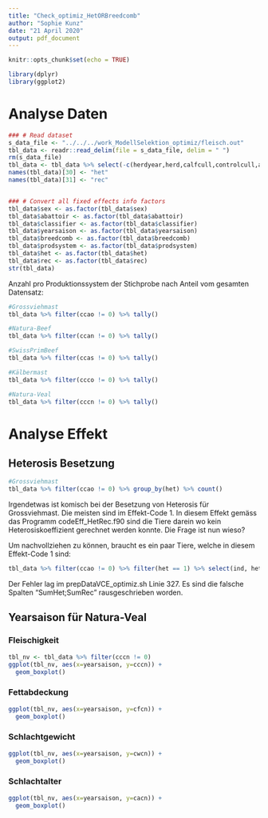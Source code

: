```yaml
---
title: "Check_optimiz_HetORBreedcomb"
author: "Sophie Kunz"
date: "21 April 2020"
output: pdf_document
---
```


```r
knitr::opts_chunk$set(echo = TRUE)
```

```r
library(dplyr)
library(ggplot2)
```

# Analyse Daten

```r
### # Read dataset
s_data_file <- "../../../work_ModellSelektion_optimiz/fleisch.out"
tbl_data <- readr::read_delim(file = s_data_file, delim = " ")
rm(s_data_file)
tbl_data <- tbl_data %>% select(-c(herdyear,herd,calfcull,controlcull,ageVK,slaughterCategory,branding,ccvn,ccvo,cwvn,cwvo,cfvn,cfvo,cavn,cavo))
names(tbl_data)[30] <- "het"
names(tbl_data)[31] <- "rec"


### # Convert all fixed effects info factors
tbl_data$sex <- as.factor(tbl_data$sex)
tbl_data$abattoir <- as.factor(tbl_data$abattoir)
tbl_data$classifier <- as.factor(tbl_data$classifier)
tbl_data$yearsaison <- as.factor(tbl_data$yearsaison)
tbl_data$breedcomb <- as.factor(tbl_data$breedcomb)
tbl_data$prodsystem <- as.factor(tbl_data$prodsystem)
tbl_data$het <- as.factor(tbl_data$het)
tbl_data$rec <- as.factor(tbl_data$rec)
str(tbl_data)
```

Anzahl pro Produktionssystem der Stichprobe nach Anteil vom gesamten Datensatz:

```r
#Grossviehmast
tbl_data %>% filter(ccao != 0) %>% tally()
```
```r
#Natura-Beef
tbl_data %>% filter(ccan != 0) %>% tally()
```
```r
#SwissPrimBeef
tbl_data %>% filter(ccas != 0) %>% tally()
```

```r
#Kälbermast
tbl_data %>% filter(ccco != 0) %>% tally()
```

```r
#Natura-Veal
tbl_data %>% filter(cccn != 0) %>% tally()
```

# Analyse Effekt

## Heterosis Besetzung

```r
#Grossviehmast
tbl_data %>% filter(ccao != 0) %>% group_by(het) %>% count()
```

Irgendetwas ist komisch bei der Besetzung von Heterosis für Grossviehmast. Die meisten sind im Effekt-Code 1. In diesem Effekt gemäss das Programm codeEff_HetRec.f90 sind die Tiere darein wo kein Heterosiskoeffizient gerechnet werden konnte. Die Frage ist nun wieso?

Um nachvollziehen zu können, braucht es ein paar Tiere, welche in diesem Effekt-Code 1 sind:

```r
tbl_data %>% filter(ccao != 0) %>% filter(het == 1) %>% select(ind, het) %>% head()
```

Der Fehler lag im prepDataVCE_optimiz.sh Linie 327. Es sind die falsche Spalten "SumHet;SumRec" rausgeschrieben worden.

## Yearsaison für Natura-Veal

### Fleischigkeit
```r
tbl_nv <- tbl_data %>% filter(cccn != 0)
ggplot(tbl_nv, aes(x=yearsaison, y=cccn)) +
  geom_boxplot()
```

### Fettabdeckung

```r
ggplot(tbl_nv, aes(x=yearsaison, y=cfcn)) +
  geom_boxplot()
```

### Schlachtgewicht

```r
ggplot(tbl_nv, aes(x=yearsaison, y=cwcn)) +
  geom_boxplot()
```

### Schlachtalter
```r
ggplot(tbl_nv, aes(x=yearsaison, y=cacn)) +
  geom_boxplot()
```

